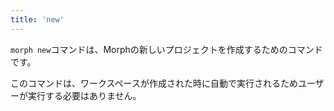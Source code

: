 ```yaml
---
title: 'new'
---
```


`morph new`コマンドは、Morphの新しいプロジェクトを作成するためのコマンドです。

このコマンドは、ワークスペースが作成された時に自動で実行されるためユーザーが実行する必要はありません。